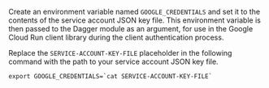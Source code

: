 Create an environment variable named `GOOGLE_CREDENTIALS` and set it to the contents of the service account JSON key file. This environment variable is then passed to the Dagger module as an argument, for use in the Google Cloud Run client library during the client authentication process.

Replace the `SERVICE-ACCOUNT-KEY-FILE` placeholder in the following command with the path to your service account JSON key file.

```shell
export GOOGLE_CREDENTIALS=`cat SERVICE-ACCOUNT-KEY-FILE`
```
